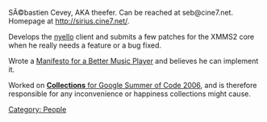 SÃ©bastien Cevey, AKA theefer. Can be reached at seb@cine7.net. Homepage at http://sirius.cine7.net/.

Develops the [http://git.xmms.se/?p=nyello.git;a=summary nyello] client and submits a few patches for the XMMS2 core when he really needs a feature or a bug fixed.

Wrote a [http://sirius.cine7.net/index.php/action/Article/category/computers/id/article-computers--better-music-player-manifesto/ Manifesto for a Better Music Player] and believes he can implement it.

Worked on [[SoC:Collections|'''Collections''' for Google Summer of Code 2006]], and is therefore responsible for any inconvenience or happiness collections might cause.

[[Category: People]]